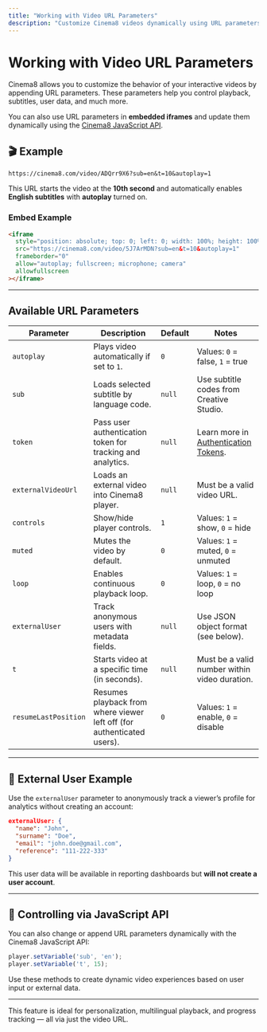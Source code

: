 ```yaml
---
title: "Working with Video URL Parameters"
description: "Customize Cinema8 videos dynamically using URL parameters including autoplay, subtitles, tokens, and more."
---
```



# Working with Video URL Parameters

Cinema8 allows you to customize the behavior of your interactive videos by appending URL parameters. These parameters help you control playback, subtitles, user data, and much more.

<Callout type="info">
You can also use URL parameters in <strong>embedded iframes</strong> and update them dynamically using the <a href="/developer/javascript-api">Cinema8 JavaScript API</a>.
</Callout>

## 🎬 Example

```text
https://cinema8.com/video/ADQrr9X6?sub=en&t=10&autoplay=1
```

This URL starts the video at the **10th second** and automatically enables **English subtitles** with **autoplay** turned on.

### Embed Example

```html
<iframe
  style="position: absolute; top: 0; left: 0; width: 100%; height: 100%; border: 0;"
  src="https://cinema8.com/video/5J7ArMDN?sub=en&t=10&autoplay=1"
  frameborder="0"
  allow="autoplay; fullscreen; microphone; camera"
  allowfullscreen
></iframe>
```

---

## Available URL Parameters

| Parameter           | Description                                                                                             | Default | Notes                                                                 |
|---------------------|---------------------------------------------------------------------------------------------------------|---------|------------------------------------------------------------------------|
| `autoplay`          | Plays video automatically if set to `1`.                                                               | `0`     | Values: `0` = false, `1` = true                                       |
| `sub`               | Loads selected subtitle by language code.                                                              | `null`  | Use subtitle codes from Creative Studio.                             |
| `token`             | Pass user authentication token for tracking and analytics.                                             | `null`  | Learn more in [Authentication Tokens](/developer/authentication).    |
| `externalVideoUrl`  | Loads an external video into Cinema8 player.                                                           | `null`  | Must be a valid video URL.                                           |
| `controls`          | Show/hide player controls.                                                                             | `1`     | Values: `1` = show, `0` = hide                                       |
| `muted`             | Mutes the video by default.                                                                            | `0`     | Values: `1` = muted, `0` = unmuted                                   |
| `loop`              | Enables continuous playback loop.                                                                      | `0`     | Values: `1` = loop, `0` = no loop                                    |
| `externalUser`      | Track anonymous users with metadata fields.                                                            | `null`  | Use JSON object format (see below).                                  |
| `t`                 | Starts video at a specific time (in seconds).                                                          | `null`  | Must be a valid number within video duration.                        |
| `resumeLastPosition`| Resumes playback from where viewer left off (for authenticated users).                                | `0`     | Values: `1` = enable, `0` = disable                                  |

---

## 🧠 External User Example

Use the `externalUser` parameter to anonymously track a viewer’s profile for analytics without creating an account:

```json
externalUser: {
  "name": "John",
  "surname": "Doe",
  "email": "john.doe@gmail.com",
  "reference": "111-222-333"
}
```

This user data will be available in reporting dashboards but **will not create a user account**.

---

## 🔧 Controlling via JavaScript API

You can also change or append URL parameters dynamically with the Cinema8 JavaScript API:

```js
player.setVariable('sub', 'en');
player.setVariable('t', 15);
```

Use these methods to create dynamic video experiences based on user input or external data.

---

<Callout type="tip">
This feature is ideal for personalization, multilingual playback, and progress tracking — all via just the video URL.
</Callout>
